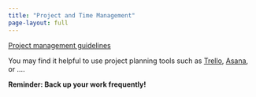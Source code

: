```yaml
---
title: "Project and Time Management"
page-layout: full
---
```


[Project management guidelines](https://sipbs-compbiol.github.io/BM432/notebooks/03-data_management_workshop.html)

You may find it helpful to use project planning tools such as [Trello](link), [Asana](), or .... 

<strong>Reminder: Back up your work frequently!</strong>
